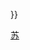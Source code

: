 <includeonly><span style="white-space:nowrap;{{ #switch: {{uc:{{{2}}}}}
 | ICON
 | I = border-left:0.8em solid #{{无锡地铁标志色|{{{1}}}}};padding-left:0.5em;
 | TEXT
 | T = color: #{{无锡地铁标志色|{{{1}}}}}
 | BOX
 | B
 | #default = background:#{{无锡地铁标志色|{{{1}}}}};color:{{ #switch: {{{1}}}
 | 5 = #000000
 | #default = #ffffff
}};padding:1px 3px;border-radius:3px
}}">{{无锡地铁线路名称|{{{1}}}|{{ #if: {{{3|}}} | {{{3}}} | Abbr }}}}</span></includeonly><noinclude>
{{Documentation}}
[[Category:路線標誌模板|苏]]
</noinclude>